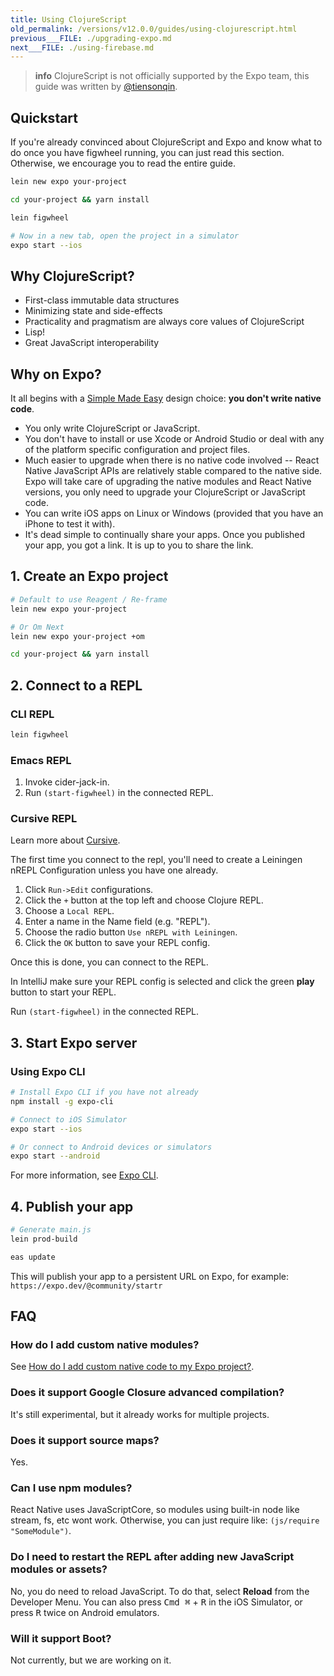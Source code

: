 ```yaml
---
title: Using ClojureScript
old_permalink: /versions/v12.0.0/guides/using-clojurescript.html
previous___FILE: ./upgrading-expo.md
next___FILE: ./using-firebase.md
---
```


> **info** ClojureScript is not officially supported by the Expo team, this guide was written by [@tiensonqin](https://github.com/tiensonqin).

## Quickstart

If you're already convinced about ClojureScript and Expo and know what to do once you have figwheel running, you can just read this section. Otherwise, we encourage you to read the entire guide.

```sh
lein new expo your-project

cd your-project && yarn install

lein figwheel

# Now in a new tab, open the project in a simulator
expo start --ios
```

## Why ClojureScript?

- First-class immutable data structures
- Minimizing state and side-effects
- Practicality and pragmatism are always core values of ClojureScript
- Lisp!
- Great JavaScript interoperability

## Why on Expo?

It all begins with a [Simple Made Easy](https://www.infoq.com/presentations/Simple-Made-Easy) design choice: **you don't write native code**.

- You only write ClojureScript or JavaScript.
- You don't have to install or use Xcode or Android Studio or deal with any of the platform specific configuration and project files.
- Much easier to upgrade when there is no native code involved -- React Native JavaScript APIs are relatively stable compared to the native side. Expo will take care of upgrading the native modules and React Native versions, you only need to upgrade your ClojureScript or JavaScript code.
- You can write iOS apps on Linux or Windows (provided that you have an iPhone to test it with).
- It's dead simple to continually share your apps. Once you published your app, you got a link. It is up to you to share the link.

## 1. Create an Expo project

```sh
# Default to use Reagent / Re-frame
lein new expo your-project

# Or Om Next
lein new expo your-project +om

cd your-project && yarn install
```

## 2. Connect to a REPL

### CLI REPL

```sh
lein figwheel
```

### Emacs REPL

1.  Invoke cider-jack-in.
2.  Run `(start-figwheel)` in the connected REPL.

### Cursive REPL

Learn more about [Cursive](https://cursive-ide.com/).

The first time you connect to the repl, you'll need to create a Leiningen nREPL Configuration unless you have one already.

1.  Click `Run->Edit` configurations.
2.  Click the `+` button at the top left and choose Clojure REPL.
3.  Choose a `Local REPL`.
4.  Enter a name in the Name field (e.g. "REPL").
5.  Choose the radio button `Use nREPL with Leiningen`.
6.  Click the `OK` button to save your REPL config.

Once this is done, you can connect to the REPL.

In IntelliJ make sure your REPL config is selected and click the green **play** button to start your REPL.

Run `(start-figwheel)` in the connected REPL.

## 3. Start Expo server

### Using Expo CLI

```sh
# Install Expo CLI if you have not already
npm install -g expo-cli

# Connect to iOS Simulator
expo start --ios

# Or connect to Android devices or simulators
expo start --android
```

For more information, see [Expo CLI](../workflow/expo-cli.mdx).

## 4. Publish your app

```sh
# Generate main.js
lein prod-build

eas update
```

This will publish your app to a persistent URL on Expo, for example: `https://expo.dev/@community/startr`

## FAQ

### How do I add custom native modules?

See [How do I add custom native code to my Expo project?](../introduction/faq.mdx#faq).

### Does it support Google Closure advanced compilation?

It's still experimental, but it already works for multiple projects.

### Does it support source maps?

Yes.

### Can I use npm modules?

React Native uses JavaScriptCore, so modules using built-in node like stream, fs, etc wont work. Otherwise, you can just require like: `(js/require "SomeModule")`.

### Do I need to restart the REPL after adding new JavaScript modules or assets?

No, you do need to reload JavaScript. To do that, select **Reload** from the Developer Menu. You can also press <kbd>Cmd ⌘</kbd> + <kbd>R</kbd> in the iOS Simulator, or press <kbd>R</kbd> twice on Android emulators.

### Will it support Boot?

Not currently, but we are working on it.
